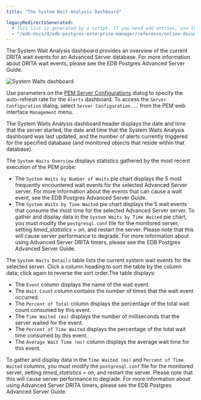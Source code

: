 ```yaml
---
title: "The System Wait Analysis Dashboard"

legacyRedirectsGenerated:
  # This list is generated by a script. If you need add entries, use the `legacyRedirects` key.
  - "/edb-docs/d/edb-postgres-enterprise-manager/reference/online-documentation/8.0/system_wait_dashboard.html"
---
```


<div id="system_wait_dashboard" class="registered_link"></div>

The System Wait Analysis dashboard provides an overview of the current DRITA wait events for an Advanced Server database. For more information about DRITA wait events, please see the EDB Postgres Advanced Server Guide.

![System Waits dashboard](../../images/system_waits_dashboard.png)

Use parameters on the [PEM Server Configurations](../02_pem_server_config/#pem_server_config) dialog to specify the auto-refresh rate for the `Alerts` dashboard. To access the `Server Configuration` dialog, select `Server Configuration...` from the PEM web interface `Management` menu.

The System Waits Analysis dashboard header displays the date and time that the server started, the date and time that the System Waits Analysis dashboard was last updated, and the number of alerts currently triggered for the specified database (and monitored objects that reside within that database).

The `System Waits Overview` displays statistics gathered by the most recent execution of the PEM probe:

-   The `System Waits by Number of Waits` pie chart displays the 5 most frequently encountered wait events for the selected Advanced Server server. For more information about the events that can cause a wait event, see the EDB Postgres Advanced Server Guide.
-   The `System Waits by Time Waited` pie chart displays the 5 wait events that consume the most time for the selected Advanced Server server. To gather and display data in the `System Waits by Time Waited` pie chart, you must modify the `postgresql.conf` file for the monitored server, setting *timed_statistics = on*, and restart the server. Please note that this will cause server performance to degrade. For more information about using Advanced Server DRITA timers, please see the EDB Postgres Advanced Server Guide.

The `System Waits Details` table lists the current system wait events for the selected server. Click a column heading to sort the table by the column data; click again to reverse the sort order.The table displays:

-   The `Event` column displays the name of the wait event.
-   The `Wait Count` column contains the number of times that the wait event occurred.
-   The `Percent of Total` column displays the percentage of the total wait count consumed by this event.
-   The `Time Waited (ms)` displays the number of milliseconds that the server waited for the event.
-   The `Percent of Time Waited` displays the percentage of the total wait time consumed by this event.
-   The `Average Wait Time (ms)` column displays the average wait time for this event.

To gather and display data in the `Time Waited (ms)` and `Percent of Time Waited` columns, you must modify the `postgresql.conf` file for the monitored server, setting *timed_statistics = on*, and restart the server. Please note that this will cause server performance to degrade. For more information about using Advanced Server DRITA timers, please see the EDB Postgres Advanced Server Guide.
